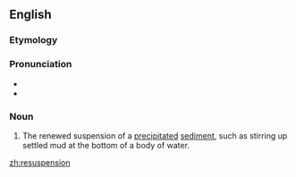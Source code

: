==English==


===Etymology===

{{prefix|re|suspension}}

===Pronunciation===

*{{IPA|ɹisʌˈspɛnʃən}}
*{{rhymes|ɛnʃən}}

===Noun===
{{en-noun}}

#{{ecology}} The renewed suspension of a [[precipitate]]d [[sediment]], such as stirring up settled mud at the bottom of a body of water.

[[zh:resuspension]]